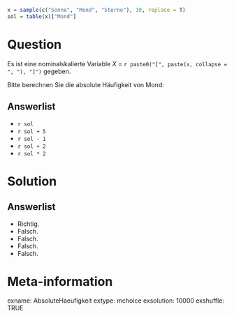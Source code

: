 ```r
x = sample(c("Sonne", "Mond", "Sterne"), 10, replace = T)
sol = table(x)["Mond"]
```

Question
========
Es ist eine nominalskalierte Variable $X$ = `r paste0("[", paste(x, collapse = ", "), "]")` gegeben.

Bitte berechnen Sie die absolute Häufigkeit von Mond: 

Answerlist
----------
* `r sol`
* `r sol + 5`
* `r sol - 1`
* `r sol + 2`
* `r sol * 2`


Solution
========

Answerlist
----------
* Richtig. 
* Falsch. 
* Falsch. 
* Falsch. 
* Falsch. 


Meta-information
================
exname: AbsoluteHaeufigkeit
extype: mchoice 
exsolution: 10000
exshuffle: TRUE